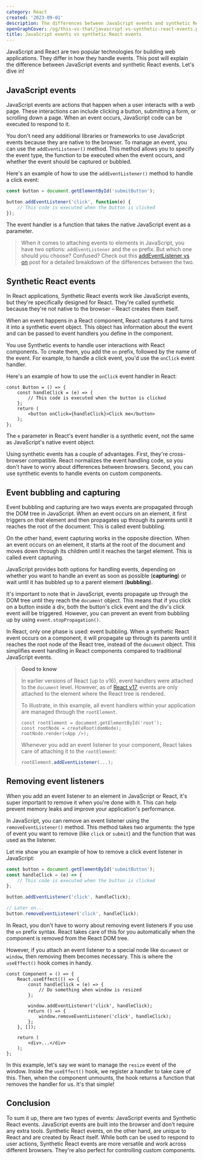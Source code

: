 ```yaml
---
category: React
created: '2023-09-01'
description: The differences between JavaScript events and synthetic React events
openGraphCover: /og/this-vs-that/javascript-vs-synthetic-react-events.png
title: JavaScript events vs synthetic React events
---
```


JavaScript and React are two popular technologies for building web applications. They differ in how they handle events. This post will explain the difference between JavaScript events and synthetic React events. Let's dive in!

## JavaScript events

JavaScript events are actions that happen when a user interacts with a web page. These interactions can include clicking a button, submitting a form, or scrolling down a page. When an event occurs, JavaScript code can be executed to respond to it.

You don't need any additional libraries or frameworks to use JavaScript events because they are native to the browser. To manage an event, you can use the `addEventListener()` method. This method allows you to specify the event type, the function to be executed when the event occurs, and whether the event should be captured or bubbled.

Here's an example of how to use the `addEventListener()` method to handle a click event:

```js
const button = document.getElementById('submitButton');

button.addEventListener('click', function(e) {
    // This code is executed when the button is clicked
});
```

The event handler is a function that takes the native JavaScript event as a parameter.

> When it comes to attaching events to elements in JavaScript, you have two options: `addEventListener` and the `on` prefix. But which one should you choose? Confused? Check out this [addEventListener vs on](https://phuoc.ng/collection/this-vs-that/add-event-listener-function-vs-on-property/) post for a detailed breakdown of the differences between the two.

## Synthetic React events

In React applications, Synthetic React events work like JavaScript events, but they're specifically designed for React. They're called synthetic because they're not native to the browser – React creates them itself.

When an event happens in a React component, React captures it and turns it into a synthetic event object. This object has information about the event and can be passed to event handlers you define in the component.

You use Synthetic events to handle user interactions with React components. To create them, you add the `on` prefix, followed by the name of the event. For example, to handle a click event, you'd use the `onClick` event handler.

Here's an example of how to use the `onClick` event handler in React:

```tsx
const Button = () => {
    const handleClick = (e) => {
        // This code is executed when the button is clicked
    };
    return (
        <button onClick={handleClick}>Click me</button>
    );
};
```

The `e` parameter in React's event handler is a synthetic event, not the same as JavaScript's native event object.

Using synthetic events has a couple of advantages. First, they're cross-browser compatible. React normalizes the event handling code, so you don't have to worry about differences between browsers. Second, you can use synthetic events to handle events on custom components.

## Event bubbling and capturing

Event bubbling and capturing are two ways events are propagated through the DOM tree in JavaScript. When an event occurs on an element, it first triggers on that element and then propagates up through its parents until it reaches the root of the document. This is called event bubbling.

On the other hand, event capturing works in the opposite direction. When an event occurs on an element, it starts at the root of the document and moves down through its children until it reaches the target element. This is called event capturing.

JavaScript provides both options for handling events, depending on whether you want to handle an event as soon as possible (**capturing**) or wait until it has bubbled up to a parent element (**bubbling**).

It's important to note that in JavaScript, events propagate up through the DOM tree until they reach the `document` object. This means that if you click on a button inside a div, both the button's click event and the div's click event will be triggered. However, you can prevent an event from bubbling up by using `event.stopPropagation()`.

In React, only one phase is used: event bubbling. When a synthetic React event occurs on a component, it will propagate up through its parents until it reaches the root node of the React tree, instead of the `document` object. This simplifies event handling in React components compared to traditional JavaScript events.

> **Good to know**
>
> In earlier versions of React (up to v16), event handlers were attached to the `document` level. However, as of [React v17](https://legacy.reactjs.org/blog/2020/10/20/react-v17.html), events are only attached to the element where the React tree is rendered.
>
> To illustrate, in this example, all event handlers within your application are managed through the `rootElement`.
>
> ```tsx
> const rootElement = document.getElementById('root');
> const rootNode = createRoot(domNode);
> rootNode.render(<App />);
> ```
>
> Whenever you add an event listener to your component, React takes care of attaching it to the `rootElement`:
>
> ```js
> rootElement.addEventListener(...);
> ```

## Removing event listeners

When you add an event listener to an element in JavaScript or React, it's super important to remove it when you're done with it. This can help prevent memory leaks and improve your application's performance.

In JavaScript, you can remove an event listener using the `removeEventListener()` method. This method takes two arguments: the type of event you want to remove (like `click` or `submit`) and the function that was used as the listener.

Let me show you an example of how to remove a click event listener in JavaScript:

```js
const button = document.getElementById('submitButton');
const handleClick = (e) => {
    // This code is executed when the button is clicked
};

button.addEventListener('click', handleClick);

// Later on...
button.removeEventListener('click', handleClick);
```

In React, you don't have to worry about removing event listeners if you use the `on` prefix syntax. React takes care of this for you automatically when the component is removed from the React DOM tree.

However, if you attach an event listener to a special node like `document` or `window`, then removing them becomes necessary. This is where the `useEffect()` hook comes in handy.

```tsx
const Component = () => {
    React.useEffect(() => {
        const handleClick = (e) => {
            // Do something when window is resized
        };

        window.addEventListener('click', handleClick);
        return () => {
            window.removeEventListener('click', handleClick);
        };
    }, []);

    return (
        <div>...</div>
    );
};
```

In this example, let's say we want to manage the `resize` event of the window. Inside the `useEffect()` hook, we register a handler to take care of this. Then, when the component unmounts, the hook returns a function that removes the handler for us. It's that simple!

## Conclusion

To sum it up, there are two types of events: JavaScript events and Synthetic React events. JavaScript events are built into the browser and don't require any extra tools. Synthetic React events, on the other hand, are unique to React and are created by React itself. While both can be used to respond to user actions, Synthetic React events are more versatile and work across different browsers. They're also perfect for controlling custom components.
